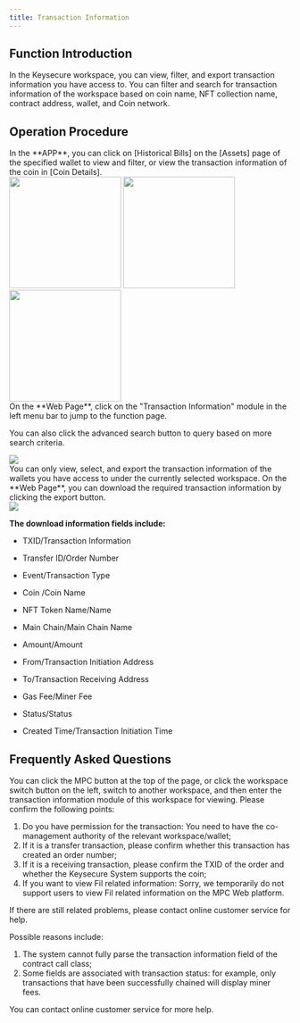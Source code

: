 ```yaml
---
title: Transaction Information
---
```


##  Function Introduction

In the Keysecure workspace, you can view, filter, and export transaction information you have access to. You can filter and search for transaction information of the workspace based on coin name, NFT collection name, contract address, wallet, and Coin network.

##  Operation Procedure

<Steps>
<Step title="View Transaction Information">
In the **APP**, you can click on [Historical Bills] on the [Assets] page of the specified wallet to view and filter, or view the transaction information of the coin in [Coin Details].
 <div className="w-full flex items-center justify-center">
    <CardGroup cols={3}>
    <img src="/images/user-guide/his1.png" width="200"/>
    <img src="/images/user-guide/his2.png" width="200"/>
     <img src="/images/user-guide/his3.png" width="200"/>
    </CardGroup>
</div>
On the **Web Page**, click on the "Transaction Information" module in the left menu bar to jump to the function page.

You can also click the advanced search button to query based on more search criteria.
<div className="w-full flex items-center justify-center">
    <img src="/images/user-guide/record1.png" />
</div>

<Note>
You can only view, select, and export the transaction information of the wallets you have access to under the currently selected workspace.
</Note>

</Step>


<Step title="Export Transaction Information">
On the **Web Page**, you can download the required transaction information by clicking the export button.

<div className="w-full flex items-center justify-center">
    <img src="/images/user-guide/record5.png" />
</div>

**The download information fields include:**

- TXID/Transaction Information

- Transfer ID/Order Number

- Event/Transaction Type

- Coin /Coin Name

- NFT Token Name/Name

- Main Chain/Main Chain Name

- Amount/Amount

- From/Transaction Initiation Address

- To/Transaction Receiving Address

- Gas Fee/Miner Fee

- Status/Status

- Created Time/Transaction Initiation Time

</Step>

</Steps>

##  Frequently Asked Questions

<Accordion title="How do I view the transaction information of other workspaces?">
You can click the MPC button at the top of the page, or click the workspace switch button on the left, switch to another workspace, and then enter the transaction information module of this workspace for viewing.
</Accordion>

<Accordion title="Why can't I view or search for a certain transaction information?">
Please confirm the following points:

1. Do you have permission for the transaction: You need to have the co-management authority of the relevant workspace/wallet;
2. If it is a transfer transaction, please confirm whether this transaction has created an order number;
3. If it is a receiving transaction, please confirm the TXID of the order and whether the Keysecure System supports the coin;
4. If you want to view Fil related information: Sorry, we temporarily do not support users to view Fil related information on the MPC Web platform.

If there are still related problems, please contact online customer service for help.
</Accordion>

<Accordion title="Why does some transaction information seem incomplete?">
Possible reasons include:

1. The system cannot fully parse the transaction information field of the contract call class;
2. Some fields are associated with transaction status: for example, only transactions that have been successfully chained will display miner fees.

You can contact online customer service for more help.
</Accordion>
